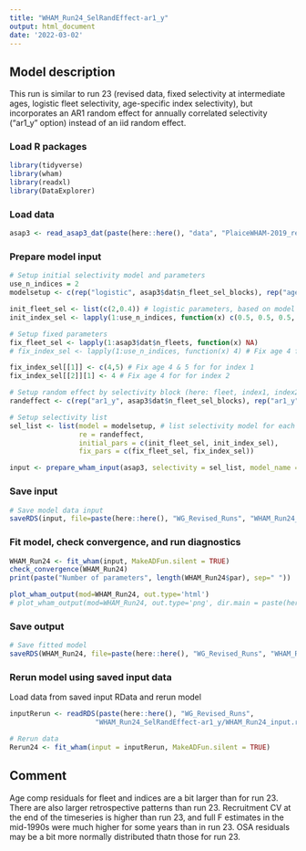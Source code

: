 ```yaml
---
title: "WHAM_Run24_SelRandEffect-ar1_y"
output: html_document
date: '2022-03-02'
---
```


## Model description
This run is similar to run 23 (revised data, fixed selectivity at intermediate ages, logistic fleet selectivity, age-specific index selectivity), but incorporates an AR1 random effect for annually correlated selectivity ("ar1_y" option) instead of an iid random effect.

### Load R packages
```r
library(tidyverse)
library(wham)
library(readxl)
library(DataExplorer)
```

### Load data
```r
asap3 <- read_asap3_dat(paste(here::here(), "data", "PlaiceWHAM-2019_revised_NEFSC-LW-WAA.DAT", sep="/"))
```

### Prepare model input
```r
# Setup initial selectivity model and parameters
use_n_indices = 2
modelsetup <- c(rep("logistic", asap3$dat$n_fleet_sel_blocks), rep("age-specific", use_n_indices))

init_fleet_sel <- list(c(2,0.4)) # logistic parameters, based on model type
init_index_sel <- lapply(1:use_n_indices, function(x) c(0.5, 0.5, 0.5, 1, 1, 0.5, 0.5, 0.5, 0.5, 0.5, 0.5))

# Setup fixed parameters
fix_fleet_sel <- lapply(1:asap3$dat$n_fleets, function(x) NA) 
# fix_index_sel <- lapply(1:use_n_indices, function(x) 4) # Fix age 4 for both indices,  NA means do not fix 

fix_index_sel[[1]] <- c(4,5) # Fix age 4 & 5 for for index 1
fix_index_sel[[2]][1] <- 4 # Fix age 4 for for index 2

# Setup random effect by selectivity block (here: fleet, index1, index2)
randeffect <- c(rep("ar1_y", asap3$dat$n_fleet_sel_blocks), rep("ar1_y", use_n_indices))

# Setup selectivity list
sel_list <- list(model = modelsetup, # list selectivity model for each fleet and index
                 re = randeffect,
                 initial_pars = c(init_fleet_sel, init_index_sel),
                 fix_pars = c(fix_fleet_sel, fix_index_sel))

input <- prepare_wham_input(asap3, selectivity = sel_list, model_name = "WHAM_Run24") 
```

### Save input
```r
# Save model data input
saveRDS(input, file=paste(here::here(), "WG_Revised_Runs", "WHAM_Run24_SelRandEffect-ar1_y", "WHAM_Run24_input.rds", sep="/"))
```

### Fit model, check convergence, and run diagnostics
```r
WHAM_Run24 <- fit_wham(input, MakeADFun.silent = TRUE) 
check_convergence(WHAM_Run24)
print(paste("Number of parameters", length(WHAM_Run24$par), sep=" "))

plot_wham_output(mod=WHAM_Run24, out.type='html')
# plot_wham_output(mod=WHAM_Run24, out.type='png', dir.main = paste(here::here(), "WHAM_Run24", sep="/"))
```

### Save output
```r
# Save fitted model
saveRDS(WHAM_Run24, file=paste(here::here(), "WG_Revised_Runs", "WHAM_Run24_SelRandEffect-ar1_y", "WHAM_Run24_model.rds", sep="/"))
```

### Rerun model using saved input data
Load data from saved input RData and rerun model
```r
inputRerun <- readRDS(paste(here::here(), "WG_Revised_Runs",
                     "WHAM_Run24_SelRandEffect-ar1_y/WHAM_Run24_input.rds", sep="/"))

# Rerun data
Rerun24 <- fit_wham(input = inputRerun, MakeADFun.silent = TRUE)
```

## Comment
Age comp residuals for fleet and indices are a bit larger than for run 23. There are also larger retrospective patterns than run 23. Recruitment CV at the end of the timeseries is higher than run 23, and full F estimates in the mid-1990s were much higher for some years than in run 23. OSA residuals may be a bit more normally distributed thatn those for run 23.

